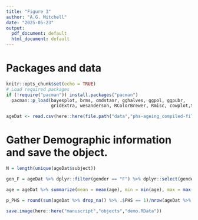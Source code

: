 ```yaml
---
title: "Figure 3"
author: "A.G. Mitchell"
date: "2025-05-23"
output:
  pdf_document: default
  html_document: default
---
```



# Packages and data

```r
knitr::opts_chunk$set(echo = TRUE)
# Load required packages
if (!require("pacman")) install.packages("pacman")
  pacman::p_load(bayesplot, brms, cmdstanr, gghalves, ggpol, ggpubr,
                 gridExtra, wesanderson, RColorBrewer, Rmisc, cowplot,tidyverse)

ageDat <- read.csv(here::here(file.path("data","phs-ageing_compiled-filtered.csv"))) %>% filter(catch == 0)

```


# Gather Demographic information and save the object.
```r
N = length(unique(ageDat$subject))

gen_F = ageDat %>% dplyr::filter(gender == "F") %>% dplyr::select(gender,subject) %>% distinct() %>% dplyr::summarize(n = n()) %>% .$n

age = ageDat %>% summarize(mean = mean(age), min = min(age), max = max(age)) %>%  mutate(across(where(is.numeric), \(x) round(x, 2)))

p_PHS = round(sum(ageDat %>% drop_na() %>% .$PHS == 1)/nrow(ageDat %>% drop_na()),2)

save.image(here::here("manuscript","objects","demo.RData"))

```



